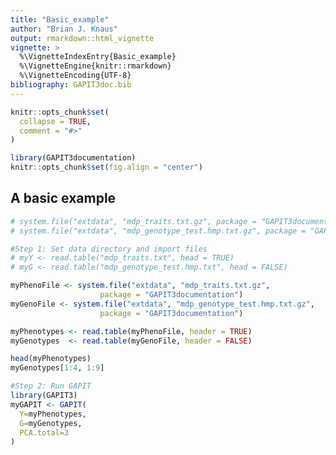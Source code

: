 ```yaml
---
title: "Basic_example"
author: "Brian J. Knaus"
output: rmarkdown::html_vignette
vignette: >
  %\VignetteIndexEntry{Basic_example}
  %\VignetteEngine{knitr::rmarkdown}
  %\VignetteEncoding{UTF-8}
bibliography: GAPIT3doc.bib
---
```


```r
knitr::opts_chunk$set(
  collapse = TRUE,
  comment = "#>"
)
```


```r
library(GAPIT3documentation)
knitr::opts_chunk$set(fig.align = "center")
```



## A basic example


```r
# system.file("extdata", "mdp_traits.txt.gz", package = "GAPIT3documentation")
# system.file("extdata", "mdp_genotype_test.hmp.txt.gz", package = "GAPIT3documentation")

#Step 1: Set data directory and import files
# myY <- read.table("mdp_traits.txt", head = TRUE)
# myG <- read.table("mdp_genotype_test.hmp.txt", head = FALSE)

myPhenoFile <- system.file("extdata", "mdp_traits.txt.gz",
                    package = "GAPIT3documentation")
myGenoFile <- system.file("extdata", "mdp_genotype_test.hmp.txt.gz",
                    package = "GAPIT3documentation")

myPhenotypes <- read.table(myPhenoFile, header = TRUE)
myGenotypes  <- read.table(myGenoFile, header = FALSE)

head(myPhenotypes)
myGenotypes[1:4, 1:9]
```



```r
#Step 2: Run GAPIT
library(GAPIT3)
myGAPIT <- GAPIT(
  Y=myPhenotypes,
  G=myGenotypes,
  PCA.total=3
)
```






